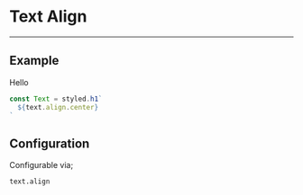 
# Text Align

---

## Example

<Align>Hello</Align>

```jsx
const Text = styled.h1`
  ${text.align.center}
`
```

## Configuration

Configurable via;

```
text.align
```
